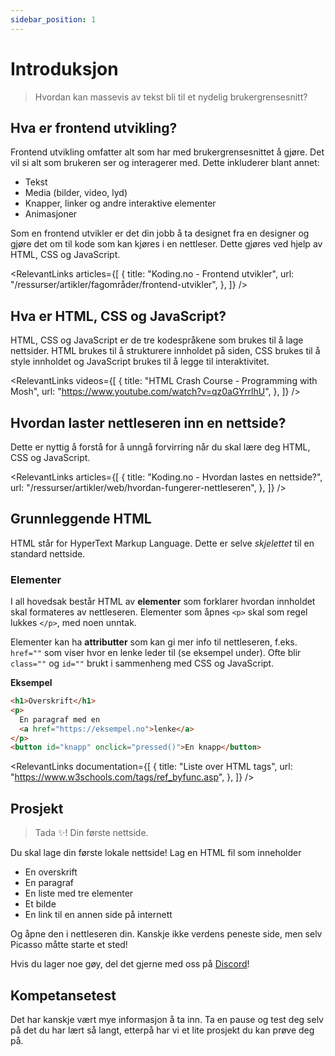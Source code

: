 ```yaml
---
sidebar_position: 1
---
```



# Introduksjon

> Hvordan kan massevis av tekst bli til et nydelig brukergrensesnitt?

## Hva er frontend utvikling?

Frontend utvikling omfatter alt som har med brukergrensesnittet å gjøre. Det vil si alt som brukeren ser og interagerer med. Dette inkluderer blant annet:

- Tekst
- Media (bilder, video, lyd)
- Knapper, linker og andre interaktive elementer
- Animasjoner

Som en frontend utvikler er det din jobb å ta designet fra en designer og gjøre det om til kode som kan kjøres i en nettleser. Dette gjøres ved hjelp av HTML, CSS og JavaScript.

<RelevantLinks
  articles={[
    {
      title: "Koding.no - Frontend utvikler",
      url: "/ressurser/artikler/fagområder/frontend-utvikler",
    },
  ]}
/>

## Hva er HTML, CSS og JavaScript?

HTML, CSS og JavaScript er de tre kodespråkene som brukes til å lage nettsider. HTML brukes til å strukturere innholdet på siden, CSS brukes til å style innholdet og JavaScript brukes til å legge til interaktivitet.

<RelevantLinks
  videos={[
    {
      title: "HTML Crash Course - Programming with Mosh",
      url: "https://www.youtube.com/watch?v=qz0aGYrrlhU",
    },
  ]}
/>

## Hvordan laster nettleseren inn en nettside?

Dette er nyttig å forstå for å unngå forvirring når du skal lære deg HTML, CSS og JavaScript.

<RelevantLinks
  articles={[
    {
      title: "Koding.no - Hvordan lastes en nettside?",
      url: "/ressurser/artikler/web/hvordan-fungerer-nettleseren",
    },
  ]}
/>

## Grunnleggende HTML

HTML står for HyperText Markup Language. Dette er selve _skjelettet_ til en standard nettside.

### Elementer

I all hovedsak består HTML av **elementer** som forklarer hvordan innholdet skal formateres av nettleseren.
Elementer som åpnes `<p>` skal som regel lukkes `</p>`, med noen unntak.

Elementer kan ha **attributter** som kan gi mer info til nettleseren, f.eks. `href=""` som viser hvor en lenke leder til (se eksempel under).
Ofte blir `class=""` og `id=""` brukt i sammenheng med CSS og JavaScript.

**Eksempel**

```html
<h1>Overskrift</h1>
<p>
  En paragraf med en
  <a href="https://eksempel.no">lenke</a>
</p>
<button id="knapp" onclick="pressed()">En knapp</button>
```

<RelevantLinks
  documentation={[
    {
      title: "Liste over HTML tags",
      url: "https://www.w3schools.com/tags/ref_byfunc.asp",
    },
  ]}
/>

## Prosjekt

> Tada ✨! Din første nettside.

Du skal lage din første lokale nettside! Lag en HTML fil som inneholder

- En overskrift
- En paragraf
- En liste med tre elementer
- Et bilde
- En link til en annen side på internett

Og åpne den i nettleseren din. Kanskje ikke verdens peneste side,
men selv Picasso måtte starte et sted!

Hvis du lager noe gøy, del det gjerne med oss på [Discord](https://discord.gg/gxtAr4SzWs)!

## Kompetansetest

Det har kanskje vært mye informasjon å ta inn. Ta en pause og test deg selv på det du har lært så langt, etterpå har vi et lite prosjekt du kan prøve deg på.

<Test />
